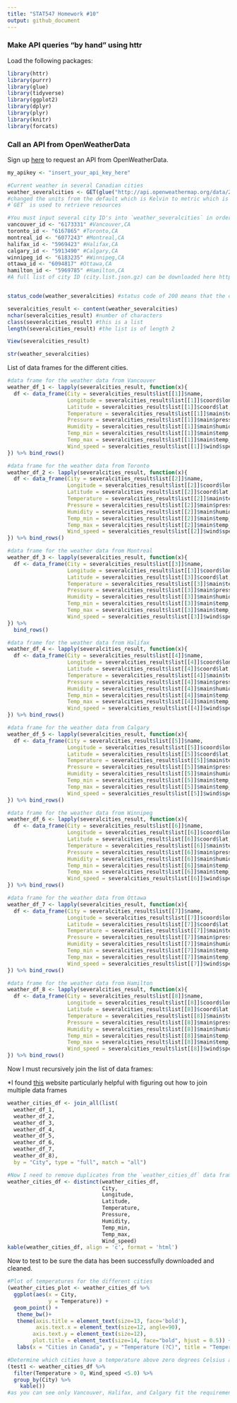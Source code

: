 ```yaml
---
title: "STAT547 Homework #10"
output: github_document
---
```

### Make API queries "by hand" using httr 

Load the following packages:
```r
library(httr)
library(purrr)
library(glue)
library(tidyverse)
library(ggplot2)
library(dplyr)
library(plyr)
library(knitr)
library(forcats)
```


### Call an API from OpenWeatherData
Sign up [here](https://home.openweathermap.org/users/sign_up) to request an API from OpenWeatherData.
```r
my_apikey <- "insert_your_api_key_here"

#Current weather in several Canadian cities
weather_severalcities <- GET(glue("http://api.openweathermap.org/data/2.5/group?id=6173331,6167865,6077243,5969423,5913490,6183235,6094817,5969785&units=metric&APPID={my_apikey}")) 
#changed the units from the default which is Kelvin to metric which is Celsius
#`GET` is used to retrieve resources

#You must input several city ID's into `weather_severalcities` in order to get weather data for the specific cities you want. The API query above includes data for the following cities:
vancouver_id <- "6173331" #Vancouver,CA
toronto_id <- "6167865" #Toronto,CA
montreal_id <- "6077243" #Montreal,CA
halifax_id <- "5969423" #Halifax,CA
calgary_id <- "5913490" #Calgary,CA
winnipeg_id <- "6183235" #Winnipeg,CA
ottawa_id <- "6094817" #Ottawa,CA
hamilton_id <- "5969785" #Hamilton,CA
#A full list of city ID (city.list.json.gz) can be downloaded here http://bulk.openweathermap.org/sample/


status_code(weather_severalcities) #status code of 200 means that the call was successful 

severalcities_result <- content(weather_severalcities)
nchar(severalcities_result) #number of characters
class(severalcities_result) #this is a list
length(severalcities_result) #the list is of length 2

View(severalcities_result)

str(weather_severalcities)
```

List of data frames for the different cities.
```r
#data frame for the weather data from Vancouver
weather_df_1 <- lapply(severalcities_result, function(x){
  df <- data_frame(City = severalcities_result$list[[1]]$name,
                   Longitude = severalcities_result$list[[1]]$coord$lon,
                   Latitude = severalcities_result$list[[1]]$coord$lat,
                   Temperature = severalcities_result$list[[1]]$main$temp,
                   Pressure = severalcities_result$list[[1]]$main$pressure,
                   Humidity = severalcities_result$list[[1]]$main$humidity,
                   Temp_min = severalcities_result$list[[1]]$main$temp_min,
                   Temp_max = severalcities_result$list[[1]]$main$temp_max,
                   Wind_speed = severalcities_result$list[[1]]$wind$speed)
}) %>% bind_rows()

#data frame for the weather data from Toronto
weather_df_2 <- lapply(severalcities_result, function(x){
  df <- data_frame(City = severalcities_result$list[[2]]$name,
                   Longitude = severalcities_result$list[[2]]$coord$lon,
                   Latitude = severalcities_result$list[[2]]$coord$lat,
                   Temperature = severalcities_result$list[[2]]$main$temp,
                   Pressure = severalcities_result$list[[2]]$main$pressure,
                   Humidity = severalcities_result$list[[2]]$main$humidity,
                   Temp_min = severalcities_result$list[[2]]$main$temp_min,
                   Temp_max = severalcities_result$list[[2]]$main$temp_max,
                   Wind_speed = severalcities_result$list[[2]]$wind$speed)
}) %>% bind_rows()

#data frame for the weather data from Montreal
weather_df_3 <- lapply(severalcities_result, function(x){
  df <- data_frame(City = severalcities_result$list[[3]]$name,
                   Longitude = severalcities_result$list[[3]]$coord$lon,
                   Latitude = severalcities_result$list[[3]]$coord$lat,
                   Temperature = severalcities_result$list[[3]]$main$temp,
                   Pressure = severalcities_result$list[[3]]$main$pressure,
                   Humidity = severalcities_result$list[[3]]$main$humidity,
                   Temp_min = severalcities_result$list[[3]]$main$temp_min,
                   Temp_max = severalcities_result$list[[3]]$main$temp_max,
                   Wind_speed = severalcities_result$list[[3]]$wind$speed)
}) %>% 
  bind_rows()

#data frame for the weather data from Halifax
weather_df_4 <- lapply(severalcities_result, function(x){
  df <- data_frame(City = severalcities_result$list[[4]]$name,
                   Longitude = severalcities_result$list[[4]]$coord$lon,
                   Latitude = severalcities_result$list[[4]]$coord$lat,
                   Temperature = severalcities_result$list[[4]]$main$temp,
                   Pressure = severalcities_result$list[[4]]$main$pressure,
                   Humidity = severalcities_result$list[[4]]$main$humidity,
                   Temp_min = severalcities_result$list[[4]]$main$temp_min,
                   Temp_max = severalcities_result$list[[4]]$main$temp_max,
                   Wind_speed = severalcities_result$list[[4]]$wind$speed)
}) %>% bind_rows()

#data frame for the weather data from Calgary
weather_df_5 <- lapply(severalcities_result, function(x){
  df <- data_frame(City = severalcities_result$list[[5]]$name,
                   Longitude = severalcities_result$list[[5]]$coord$lon,
                   Latitude = severalcities_result$list[[5]]$coord$lat,
                   Temperature = severalcities_result$list[[5]]$main$temp,
                   Pressure = severalcities_result$list[[5]]$main$pressure,
                   Humidity = severalcities_result$list[[5]]$main$humidity,
                   Temp_min = severalcities_result$list[[5]]$main$temp_min,
                   Temp_max = severalcities_result$list[[5]]$main$temp_max,
                   Wind_speed = severalcities_result$list[[5]]$wind$speed)
}) %>% bind_rows()

#data frame for the weather data from Winnipeg
weather_df_6 <- lapply(severalcities_result, function(x){
  df <- data_frame(City = severalcities_result$list[[6]]$name,
                   Longitude = severalcities_result$list[[6]]$coord$lon,
                   Latitude = severalcities_result$list[[6]]$coord$lat,
                   Temperature = severalcities_result$list[[6]]$main$temp,
                   Pressure = severalcities_result$list[[6]]$main$pressure,
                   Humidity = severalcities_result$list[[6]]$main$humidity,
                   Temp_min = severalcities_result$list[[6]]$main$temp_min,
                   Temp_max = severalcities_result$list[[6]]$main$temp_max,
                   Wind_speed = severalcities_result$list[[6]]$wind$speed)
}) %>% bind_rows()

#data frame for the weather data from Ottawa
weather_df_7 <- lapply(severalcities_result, function(x){
  df <- data_frame(City = severalcities_result$list[[7]]$name,
                   Longitude = severalcities_result$list[[7]]$coord$lon,
                   Latitude = severalcities_result$list[[7]]$coord$lat,
                   Temperature = severalcities_result$list[[7]]$main$temp,
                   Pressure = severalcities_result$list[[7]]$main$pressure,
                   Humidity = severalcities_result$list[[7]]$main$humidity,
                   Temp_min = severalcities_result$list[[7]]$main$temp_min,
                   Temp_max = severalcities_result$list[[7]]$main$temp_max,
                   Wind_speed = severalcities_result$list[[7]]$wind$speed)
}) %>% bind_rows()

#data frame for the weather data from Hamilton
weather_df_8 <- lapply(severalcities_result, function(x){
  df <- data_frame(City = severalcities_result$list[[8]]$name,
                   Longitude = severalcities_result$list[[8]]$coord$lon,
                   Latitude = severalcities_result$list[[8]]$coord$lat,
                   Temperature = severalcities_result$list[[8]]$main$temp,
                   Pressure = severalcities_result$list[[8]]$main$pressure,
                   Humidity = severalcities_result$list[[8]]$main$humidity,
                   Temp_min = severalcities_result$list[[8]]$main$temp_min,
                   Temp_max = severalcities_result$list[[8]]$main$temp_max,
                   Wind_speed = severalcities_result$list[[8]]$wind$speed)
}) %>% bind_rows()
```

Now I must recursively join the list of data frames:

*I found [this](https://www.rdocumentation.org/packages/plyr/versions/1.8.4/topics/join_all) website particularly helpful with figuring out how to join multiple data frames 
```r
weather_cities_df <- join_all(list(
  weather_df_1, 
  weather_df_2, 
  weather_df_3, 
  weather_df_4, 
  weather_df_5, 
  weather_df_6, 
  weather_df_7, 
  weather_df_8),
  by = "City", type = "full", match = "all")

#Now I need to remove duplicates from the `weather_cities_df` data frame using the function `distinct()`
weather_cities_df <- distinct(weather_cities_df,
                              City,
                              Longitude,
                              Latitude,
                              Temperature,
                              Pressure,
                              Humidity,
                              Temp_min,
                              Temp_max,
                              Wind_speed)
kable(weather_cities_df, align = 'c', format = 'html')
```

Now to test to be sure the data has been successfully downloaded and cleaned.
```r
#Plot of temperatures for the different cities
(weather_cities_plot <- weather_cities_df %>%
  ggplot(aes(x = City,
             y = Temperature)) +
  geom_point() +
   theme_bw()+
   theme(axis.title = element_text(size=13, face='bold'),
         axis.text.x = element_text(size=12, angle=90),
        axis.text.y = element_text(size=12),
        plot.title = element_text(size=14, face="bold", hjust = 0.5)) +
   labs(x = "Cities in Canada", y = "Temperature (?C)", title = "Temperature for cities on December 7, 2017", caption = "Data from OpenWeatherMap"))

#Determine which cities have a temperature above zero degrees Celsius and a wind speed less than 5.0 meters/sec
(test1 <- weather_cities_df %>%
  filter(Temperature > 0, Wind_speed <5.0) %>%
  group_by(City) %>%
    kable())
#as you can see only Vancouver, Halifax, and Calgary fit the requirements
```



